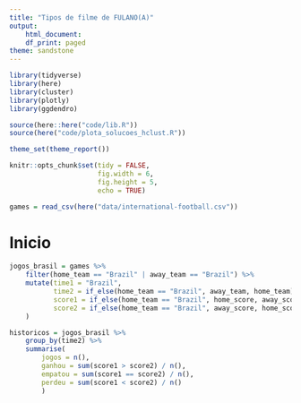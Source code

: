 ```yaml
---
title: "Tipos de filme de FULANO(A)"
output:
    html_document:
    df_print: paged
theme: sandstone
---
```


```r
library(tidyverse)
library(here)
library(cluster)
library(plotly)
library(ggdendro)

source(here::here("code/lib.R"))
source(here("code/plota_solucoes_hclust.R"))

theme_set(theme_report())

knitr::opts_chunk$set(tidy = FALSE,
                      fig.width = 6,
                      fig.height = 5,
                      echo = TRUE)
```

```r
games = read_csv(here("data/international-football.csv"))
```

# Inicio

```r
jogos_brasil = games %>% 
    filter(home_team == "Brazil" | away_team == "Brazil") %>% 
    mutate(time1 = "Brazil", 
           time2 = if_else(home_team == "Brazil", away_team, home_team), 
           score1 = if_else(home_team == "Brazil", home_score, away_score),
           score2 = if_else(home_team == "Brazil", away_score, home_score) 
    ) 

historicos = jogos_brasil %>% 
    group_by(time2) %>% 
    summarise(
        jogos = n(),
        ganhou = sum(score1 > score2) / n(), 
        empatou = sum(score1 == score2) / n(),
        perdeu = sum(score1 < score2) / n()
        )
```